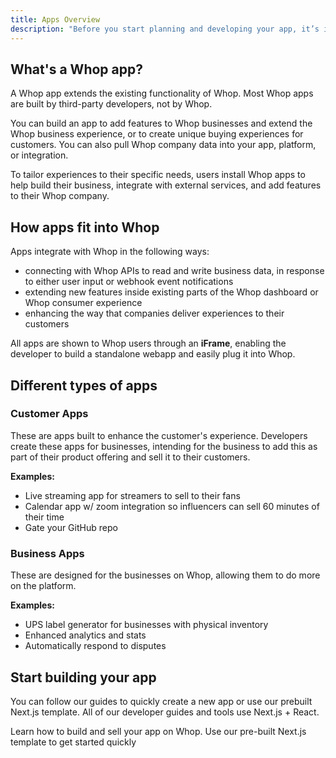```yaml
---
title: Apps Overview
description: "Before you start planning and developing your app, it’s important to understand what Whop apps do and how they fit into Whop."
---
```


## What's a Whop app?

A Whop app extends the existing functionality of Whop. Most Whop apps are built by third-party developers, not by Whop.

You can build an app to add features to Whop businesses and extend the Whop business experience, or to create unique buying experiences for customers. You can also pull Whop company data into your app, platform, or integration.

To tailor experiences to their specific needs, users install Whop apps to help build their business, integrate with external services, and add features to their Whop company.

## How apps fit into Whop

Apps integrate with Whop in the following ways:

- connecting with Whop APIs to read and write business data, in response to either user input or webhook event notifications
- extending new features inside existing parts of the Whop dashboard or Whop consumer experience
- enhancing the way that companies deliver experiences to their customers

All apps are shown to Whop users through an **iFrame**, enabling the developer to build a standalone webapp and easily plug it into Whop.

## Different types of apps

### Customer Apps

These are apps built to enhance the customer's experience. Developers create these apps for businesses, intending for the business to add this as part of their product offering and sell it to their customers.

**Examples:**

- Live streaming app for streamers to sell to their fans
- Calendar app w/ zoom integration so influencers can sell 60 minutes of their time
- Gate your GitHub repo

### Business Apps

These are designed for the businesses on Whop, allowing them to do more on the platform.

**Examples:**

- UPS label generator for businesses with physical inventory
- Enhanced analytics and stats
- Automatically respond to disputes

## Start building your app

You can follow our guides to quickly create a new app or use our prebuilt Next.js template. All of our developer guides and tools use Next.js + React.

<CardGroup cols={2}>
  <Card
    title="Build an app on Whop"
    icon="sack-dollar"
    href="/apps/create-an-app"
    color="#0285c7"
  >
    Learn how to build and sell your app on Whop.
  </Card>
  <Card
    title="Download our template"
    icon="code"
    href="https://github.com/whopio/whop-apps-template"
    color="#0285c7"
  >
    Use our pre-built Next.js template to get started quickly
  </Card>
</CardGroup>
